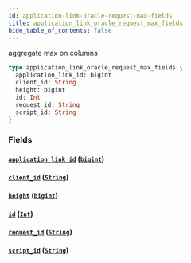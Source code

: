 ```yaml
---
id: application-link-oracle-request-max-fields
title: application_link_oracle_request_max_fields
hide_table_of_contents: false
---
```


aggregate max on columns

```graphql
type application_link_oracle_request_max_fields {
  application_link_id: bigint
  client_id: String
  height: bigint
  id: Int
  request_id: String
  script_id: String
}
```

### Fields

#### [`application_link_id`](#) ([`bigint`](../scalars/bigint))

#### [`client_id`](#) ([`String`](../scalars/string))

#### [`height`](#) ([`bigint`](../scalars/bigint))

#### [`id`](#) ([`Int`](../scalars/int))

#### [`request_id`](#) ([`String`](../scalars/string))

#### [`script_id`](#) ([`String`](../scalars/string))
